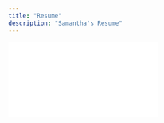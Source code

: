 ```yaml
---
title: "Resume"
description: "Samantha's Resume"
---
```


![](media/quartoresume.pdf){fig-align="center"}
